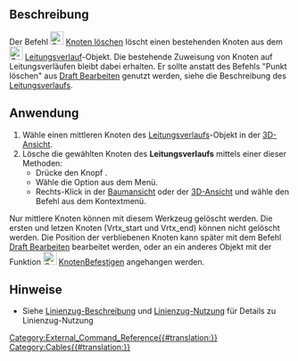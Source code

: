 <languages/>

{{Docnav/de
|[[Cables_AddVertex/de|KnotenHinzufügen]]
|[[Cables_AttachVertex/de|KnotenBefestigen]]
|[[Cables_Workbench/de|Cables]]
|IconL=Cables_AddVertex.svg
|IconR=Cables_AttachVertex.svg
|IconC=Cables_workbench_icon.svg
}}

<div class="mw-translate-fuzzy">
{{GuiCommand/de
|Name=Cables DelVertex
|Name/de=Cables KnotenLöschen
|MenuLocation= Leitungsverlauf → Knoten löschen
|Workbenches=[[Cables_Workbench/de|Cables]]
|Shortcut=
|Version=0.1.0
|SeeAlso=[[Cables_AddVertex/de|Cables KnotenHinzufügen]]
}}
</div>

<span id="Description"></span>
==Beschreibung==

Der Befehl [[Image:Cables_DelVertex.svg|24px]] [[Cables_DelVertex/de|Knoten löschen]] löscht einen bestehenden Knoten aus dem  [[Image:Cables_WireFlex.svg|24px]] [[Cables_WireFlex/de|Leitungsverlauf]]-Objekt. Die bestehende Zuweisung von Knoten auf Leitungsverläufen bleibt dabei erhalten. Er sollte anstatt des Befehls "Punkt löschen" aus [[Draft_Edit/de|Draft Bearbeiten]] genutzt werden, siehe die Beschreibung des [[Cables_WireFlex/de#Description|Leitungsverlaufs]].

<span id="Usage"></span>
==Anwendung==

# Wähle einen mittleren Knoten des [[Cables_WireFlex/de|Leitungsverlaufs]]-Objekt in der [[3D_view/de|3D-Ansicht]].
# Lösche die gewählten Knoten des '''Leitungsverlaufs''' mittels einer dieser Methoden:
#* Drücke den Knopf {{Button|[[Image:Cables_DelVertex.svg|16px]] [[Cables_DelVertex/de|Knoten löschen]]}}.
#* Wähle die Option {{MenuCommand|Leitungsverlauf → [[Image:Cables_DelVertex.svg|16px]] Knoten löschen}} aus dem Menü.
#* Rechts-Klick in der [[Tree_view/de|Baumansicht]] oder der [[3D_view/de|3D-Ansicht]] und wähle den Befehl {{MenuCommand|Leitungsverlauf → [[Image:Cables_DelVertex.svg|16px]] Knoten löschen}} aus dem Kontextmenü.

Nur mittlere Knoten können mit diesem Werkzeug gelöscht werden. Die ersten und letzen Knoten (Vrtx_start und Vrtx_end) können nicht gelöscht werden. Die Position der verbliebenen Knoten kann später mit dem Befehl [[Draft_Edit/de|Draft Bearbeiten]] bearbeitet werden, oder an ein anderes Objekt mit der Funktion [[Image:Cables_AttachVertex.svg|24px]] [[Cables_AttachVertex/de|KnotenBefestigen]] angehangen werden.

<span id="Notes"></span>
==Hinweise==

<div class="mw-translate-fuzzy">
* Siehe  [[Cables_WireFlex/de#Description|Linienzug-Beschreibung]] und [[Cables_WireFlex/de#Usage|Linienzug-Nutzung]] für Details zu Linienzug-Nutzung
</div>


{{Docnav/de
|[[Cables_AddVertex/de|KnotenHinzufügen]]
|[[Cables_AttachVertex/de|KnotenBefestigen]]
|[[Cables_Workbench/de|Cables]]
|IconL=Cables_AddVertex.svg
|IconR=Cables_AttachVertex.svg
|IconC=Cables_workbench_icon.svg
}}

[[Category:External_Command_Reference{{#translation:}}]]
[[Category:Cables{{#translation:}}]]